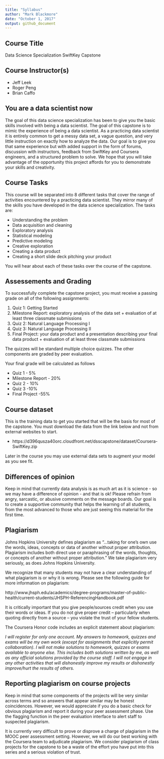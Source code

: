```yaml
---
title: "Syllabus"
author: "Mark Blackmore"
date: "October 1, 2017"
output: github_document
---
```


## Course Title  

Data Science Specialization SwiftKey Capstone  

## Course Instructor(s)  

*  Jeff Leek  
*  Roger Peng  
*  Brian Caffo  

## You are a data scientist now  

The goal of this data science specialization has been to give you the basic skills involved with being a data scientist. The goal of this capstone is to mimic the experience of being a data scientist. As a practicing data scientist it is entirely common to get a messy data set, a vague question, and very little instruction on exactly how to analyze the data. Our goal is to give you that same experience but with added support in the form of forums, discussion with instructors, feedback from SwiftKey and Coursera engineers, and a structured problem to solve. We hope that you will take advantage of the opportunity this project affords for you to demonstrate your skills and creativity.

## Course Tasks

This course will be separated into 8 different tasks that cover the range of activities encountered by a practicing data scientist. They mirror many of the skills you have developed in the data science specialization. The tasks are:

*  Understanding the problem  
*  Data acquisition and cleaning
*  Exploratory analysis
*  Statistical modeling
*  Predictive modeling
*  Creative exploration
*  Creating a data product
*  Creating a short slide deck pitching your product

You will hear about each of these tasks over the course of the capstone.

## Assessements and Grading

To successfully complete the capstone project, you must receive a passing grade on all of the following assignments:

1. Quiz 1: Getting Started
2. Milestone Report: exploratory analysis of the data set + evaluation of at least three classmate submissions
3. Quiz 2: Natural Language Processing I
4. Quiz 3: Natural Language Processing II
5. Final Project: your data product and a presentation describing your final data product + evaluation of at least three classmate submissions

The quizzes will be standard multiple choice quizzes. The other components are graded by peer evaluation.

Your final grade will be calculated as follows

*  Quiz 1 - 5%
*  Milestone Report - 20%
*  Quiz 2 - 10%
*  Quiz 3 -10%
*  Final Project -55%

## Course dataset

This is the training data to get you started that will be the basis for most of the capstone. You must download the data from the link below and not from external websites to start.

* https://d396qusza40orc.cloudfront.net/dsscapstone/dataset/Coursera-SwiftKey.zip

Later in the course you may use external data sets to augment your model as you see fit.

## Differences of opinion

Keep in mind that currently data analysis is as much art as it is science - so we may have a difference of opinion - and that is ok! Please refrain from angry, sarcastic, or abusive comments on the message boards. Our goal is to create a supportive community that helps the learning of all students, from the most advanced to those who are just seeing this material for the first time.

## Plagiarism

Johns Hopkins University defines plagiarism as "...taking for one's own use the words, ideas, concepts or data of another without proper attribution. Plagiarism includes both direct use or paraphrasing of the words, thoughts, or concepts of another without proper attribution." We take plagiarism very seriously, as does Johns Hopkins University.

We recognize that many students may not have a clear understanding of what plagiarism is or why it is wrong. Please see the following guide for more information on plagiarism:

http://www.jhsph.edu/academics/degree-programs/master-of-public-health/current-students/JHSPH-ReferencingHandbook.pdf

It is critically important that you give people/sources credit when you use their words or ideas. If you do not give proper credit -- particularly when quoting directly from a source -- you violate the trust of your fellow students.

The Coursera Honor code includes an explicit statement about plagiarism:

_I will register for only one account. My answers to homework, quizzes and exams will be my own work (except for assignments that explicitly permit collaboration). I will not make solutions to homework, quizzes or exams available to anyone else. This includes both solutions written by me, as well as any official solutions provided by the course staff. I will not engage in any other activities that will dishonestly improve my results or dishonestly improve/hurt the results of others._

## Reporting plagiarism on course projects

Keep in mind that some components of the projects will be very similar across terms and so answers that appear similar may be honest coincidences. However, we would appreciate if you do a basic check for obvious plagiarism and report it during your peer assessment phase. Use the flagging function in the peer evaluation interface to alert staff to suspected plagiarism.

It is currently very difficult to prove or disprove a charge of plagiarism in the MOOC peer assessment setting. However, we will do our best working with the Coursera team to adjudicate plagiarism. We consider plagiarism of class projects for the capstone to be a waste of the effort you have put into this series and a serious violation of trust.